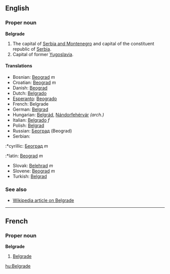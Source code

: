 ==English==
===Proper noun===
'''Belgrade'''

#The capital of [[Serbia and Montenegro]] and capital of the constituent republic of [[Serbia]].
#Capital of former [[Yugoslavia]].

====Translations====
*Bosnian: [[Beograd]] ''m''
*Croatian: [[Beograd]] ''m''
*Danish: [[Beograd]]
*Dutch: [[Belgrado]]
*[[Esperanto]]: [[Beogrado]]
*French: Belgrade
*German: [[Belgrad]]
*Hungarian: [[Belgrád]], [[Nándorfehérvár]] ''(arch.)''
*Italian: [[Belgrado]] ''f''
*Polish: [[Belgrad]]
*Russian: [[Београд]] (Beograd)
*Serbian:
:*cyrillic: [[Београд]] ''m''
:*latin: [[Beograd]] ''m''
*Slovak: [[Belehrad]] ''m''
*Slovene: [[Beograd]] ''m''
*Turkish: [[Belgrad]]

===See also===
*[[w:Belgrade|Wikipedia article on Belgrade]]

----

==French==
===Proper noun===
'''Belgrade'''

#[[Belgrade]]

[[hu:Belgrade]]